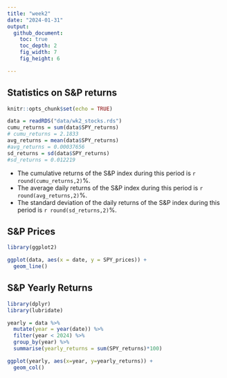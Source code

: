 ```yaml
---
title: "week2"
date: "2024-01-31"
output: 
  github_document:
    toc: true
    toc_depth: 2
    fig_width: 7
    fig_height: 6

---
```

## Statistics on S&P returns
```r
knitr::opts_chunk$set(echo = TRUE)

data = readRDS("data/wk2_stocks.rds")
cumu_returns = sum(data$SPY_returns)
# cumu_returns = 2.1833
avg_returns = mean(data$SPY_returns)
#avg_returns = 0.00037656
sd_returns = sd(data$SPY_returns)
#sd_returns = 0.012219
```

+ The cumulative returns of the S&P index during this period is `r round(cumu_returns,2)`%.
+ The average daily returns of the S&P index during this period is `r round(avg_returns,2)`%.
+ The standard deviation of the daily returns of the S&P index during this period is `r round(sd_returns,2)`%.

## S&P Prices
```r
library(ggplot2)

ggplot(data, aes(x = date, y = SPY_prices)) +
  geom_line()

```

## S&P Yearly Returns
```r
library(dplyr)
library(lubridate)

yearly = data %>% 
  mutate(year = year(date)) %>% 
  filter(year < 2024) %>% 
  group_by(year) %>% 
  summarise(yearly_returns = sum(SPY_returns)*100)

ggplot(yearly, aes(x=year, y=yearly_returns)) +
  geom_col()
```